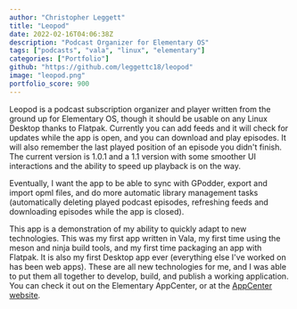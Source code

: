 ```yaml
---
author: "Christopher Leggett"
title: "Leopod"
date: 2022-02-16T04:06:38Z
description: "Podcast Organizer for Elementary OS"
tags: ["podcasts", "vala", "linux", "elementary"]
categories: ["Portfolio"]
github: "https://github.com/leggettc18/leopod"
image: "leopod.png"
portfolio_score: 900
---
```


Leopod is a podcast subscription organizer and player written from the ground up for Elementary OS, though
it should be usable on any Linux Desktop thanks to Flatpak. Currently you can add feeds and it will check for updates
while the app is open, and you can download and play episodes. It will also remember the last played position of an
episode you didn't finish. The current version is 1.0.1 and a 1.1 version with some smoother UI interactions and the
ability to speed up playback is on the way.

Eventually, I want the app to be able to sync with GPodder, export and import opml files, and do more automatic
library management tasks (automatically deleting played podcast episodes, refreshing feeds and downloading episodes
while the app is closed).

This app is a demonstration of my ability to quickly adapt to new technologies. This was my first app written in Vala,
my first time using the meson and ninja build tools, and my first time packaging an app with Flatpak. It is also my
first Desktop app ever (everything else I've worked on has been web apps). These are all new technologies for me,
and I was able to put them all together to develop, build, and publish a working application. You can check it out
on the Elementary AppCenter, or at the [AppCenter website](https://appcenter.elementary.io/com.github.leggettc18.leopod/).
